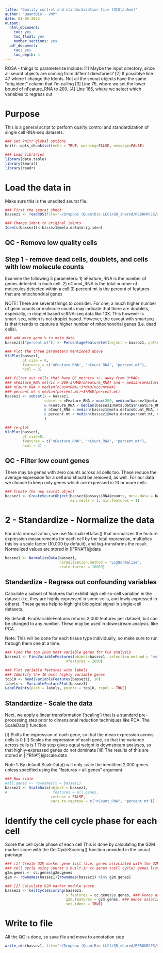```yaml
---
title: "Quality control and standardization file (QCStanAnn)"
author: "QuantBio - VMP"
date: 01-05-2022
output:
  html_document:
    toc: yes
    toc_float: yes
    number_sections: yes
  pdf_document:
    toc: yes
    toc_depth: 4
---
```


ROSA - things to parameterize include:
  [1] Maybe the input directory, since all seurat objects are coming from 
      differnt directories?
  [2] If possiblye line 47 where I change the Idents. Not all the seurat objects
      have the same "orig.ident" column that I'm calling
  [3] Line 79, where we set the lower bound of nFeature_RNA to 200.
  [4] Line 165, where we select which variables to regress out

# Purpose
This is a general script to perform quality control and standardization
of single cell RNA-seq datasets.

```r
### Set knitr global options
knitr::opts_chunk$set(echo = TRUE, warning=FALSE, message=FALSE)

### Load libraries
library(data.table)
library(Seurat)
library(readr)
```

# Load the data in
Make sure this is the unedited seurat file.

```r
### First the seurat obect
bassez1 <- readRDS(file="~/Dropbox (QuantBio LLC)/QB_shared/RESOURCES/scRNA-seq/Breast_Bassez_2021/Downloaded_unedited_data/Seurat_Breast_Bassez1_MINIATURE.rds")

### Change ident to original idents
Idents(bassez1)<-bassez1@meta.data$orig.ident
```

## QC - Remove low quality cells 

## Step 1 - remove dead cells, doublets, and cells with low molecule counts
Examine the following 3 parameters:
1) nFeature_RNA is the number of genes detected in each cell. 
2) nCount_RNA is the total number of molecules detected within a cell
3) percent.mt is the percent of features that are mitochondrial genes

NOTE: There are several things to consider. For one, a much higher number
of gene counts or molecule counts may indicate that there are doublets, especially,
in droplet based scRNA-seq data like 10X. This however is smart-seq, which is not
droplet based. However, the caveat with smartseq is that it tends to capture a higher 
number of mitochondrial genes (i.e. dead cells).

```r
### add mito.gene % in meta.data
bassez1[["percent.mt"]] <- PercentageFeatureSet(object = bassez1, pattern = "^MT|^mt")

### Plot the three parameters mentioned above
VlnPlot(bassez1, 
        pt.size = 0,
        features = c("nFeature_RNA", "nCount_RNA", "percent.mt"), 
        ncol = 3) 

### Filter out cells that have QC metrics +/- away from 3*MAD:
### nFeature_RNA metric > 200-3*MAD(nFeature_RNA) and < median(nFeature_RNA)+3*MAD(nFeature_RNA)
### nCount_RNA < median(nCountRNA)+3*MAD(nCountRNA)
### percent.mt < median(percent.mt)+3*MAD(percent.mt)
bassez1 <- subset(x = bassez1, 
                  subset = nFeature_RNA > max(200, median(bassez1@meta.data$nFeature_RNA, na.rm = TRUE) - 3*mad(bassez1@meta.data$nFeature_RNA, constant = 1.4826, na.rm = TRUE))
                  & nFeature_RNA < median(bassez1@meta.data$nFeature_RNA, na.rm = TRUE) + 3*mad(bassez1@meta.data$nFeature_RNA, constant = 1.4826, na.rm = TRUE)
                  & nCount_RNA < median(bassez1@meta.data$nCount_RNA, na.rm = TRUE) + 3*mad(bassez1@meta.data$nCount_RNA, constant = 1.4826, na.rm = TRUE)
                  & percent.mt < median(bassez1@meta.data$percent.mt, na.rm = TRUE) + 3*mad(bassez1@meta.data$percent.mt, constant = 1.4826, na.rm = TRUE)
                  )

### re-plot
VlnPlot(bassez1, 
        pt.size=0,
        features = c("nFeature_RNA", "nCount_RNA", "percent.mt"), 
        ncol = 3) 
```

## QC - Filter low count genes

There may be genes with zero counts across all cells too. These reduce the average 
expression for a cell and should be removed, as well. For our data we choose to keep 
only genes which are expressed in 10 or more cells.

```r
### Create the new seurat object
bassez1 <- CreateSeuratObject(bassez1@assays$RNA@counts, meta.data = bassez1@meta.data,
                              min.cells = 1, min.features = 1)
```

# 2 - Standardize - Normalize the data

For data normalization, we use NormalizeDatas() that normalizes
the feature expression measurements for each cell by the total expression, multiplies 
this by a scale factor (10,000 by default), and log-transforms the result. Normalized 
values are stored in [["RNA"]]@data

```r
bassez1 <- NormalizeData(bassez1, 
                         normalization.method = "LogNormalize", 
                         scale.factor = 10000)
```

## Standardize - Regress out confounding variables

Calculate a subset of features that exhibit high cell-to-cell variation 
in the dataset (i.e, they are highly expressed in some cells, and lowly 
expressed in others). These genes help to highlight biological signal in 
single-cell datasets.

By default, FindVariableFeatures returns 2,000 features per dataset, but can 
be changed to any number. These may be used in downstream analysis, like PCA.

Note: This will be done for each tissue type individually, so make sure to run
through them one at a time.

```r
### Find the top 2000 most variable genes for PCA analysis
bassez1 <- FindVariableFeatures(object=bassez1, selection.method = "vst", 
                            nfeatures = 2000)

### Plot variable features with labels
### Identify the 10 most highly variable genes
top10 <- head(VariableFeatures(bassez1), 10)
labels <- VariableFeaturePlot(bassez1)
LabelPoints(plot = labels, points = top10, repel = TRUE)
```

## Standardize - Scale the data 

Next, we apply a linear transformation (‘scaling’) that is a standard 
pre-processing step prior to dimensional reduction techniques like PCA. 
The ScaleData() function:

  [I] Shifts the expression of each gene, so that the mean expression across 
  cells is 0
  [II] Scales the expression of each gene, so that the variance across cells 
  is 1
    This step gives equal weight in downstream analyses, so that 
    highly-expressed genes do not dominate
  [III] The results of this are stored in [["RNA"]]@scale.data
  
Note 1: By default ScaleData() will only scale the identified 2,000 genes unless
specified using the "features = all.genes" argument.

```r
### Now scale
#all.genes <- rownames(x = bassez1)
bassez1 <- ScaleData(object = bassez1, 
#                     features = all.genes, 
                     verbose = FALSE,
                     vars.to.regress = c("nCount_RNA", "percent.mt"))
```

# Identify the cell cycle phase for each cell
Score the cell cycle phase of each cell This is done by calculating the G2M 
marker score with the CellCycleScoring() function provided in the seurat package

```r
### [1] Create G2M marker gene list (i.e. genes associated with the G2M phase of the 
### cell cycle using Seurat's built-in cc.genes (cell cycle) genes list
g2m.genes <- cc.genes$g2m.genes
g2m <- rownames(bassez1)[rownames(bassez1) %in% g2m.genes]

### [2] Calculate G2M marker module score.
bassez1 <- CellCycleScoring(bassez1, 
                            s.features = cc.genes$s.genes, ### Genes associated with s-phase
                            g2m.features = g2m.genes, ### Genes associated with G2M phase
                            set.ident = TRUE)
```

# Write to file
All the QC is done, so save file and move to annotation step

```r
write_rds(bassez1, file="~/Dropbox (QuantBio LLC)/QB_shared/RESOURCES/scRNA-seq/Breast_Bassez_2021/Seurat_Breast_Bassez1.rds")
```
